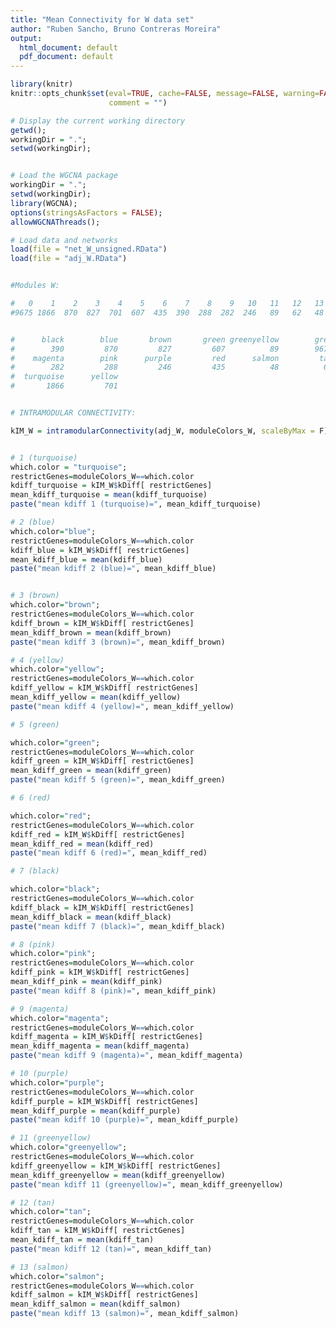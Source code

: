 ```yaml
---
title: "Mean Connectivity for W data set"
author: "Ruben Sancho, Bruno Contreras Moreira"
output:
  html_document: default
  pdf_document: default
---
```


```r
library(knitr)
knitr::opts_chunk$set(eval=TRUE, cache=FALSE, message=FALSE, warning=FALSE,
                      comment = "")
```


```r

# Display the current working directory
getwd();
workingDir = ".";
setwd(workingDir);


# Load the WGCNA package
workingDir = ".";
setwd(workingDir);
library(WGCNA);
options(stringsAsFactors = FALSE);
allowWGCNAThreads();

# Load data and networks
load(file = "net_W_unsigned.RData")
load(file = "adj_W.RData")


#Modules W:

#   0    1    2    3    4    5    6    7    8    9   10   11   12   13 
#9675 1866  870  827  701  607  435  390  288  282  246   89   62   48 


#      black        blue       brown       green greenyellow        grey 
#        390         870         827         607          89        9675 
#    magenta        pink      purple         red      salmon         tan 
#        282         288         246         435          48          62 
#  turquoise      yellow 
#       1866         701 


# INTRAMODULAR CONNECTIVITY:

kIM_W = intramodularConnectivity(adj_W, moduleColors_W, scaleByMax = F)


# 1 (turquoise)
which.color = "turquoise";
restrictGenes=moduleColors_W==which.color
kdiff_turquoise = kIM_W$kDiff[ restrictGenes]
mean_kdiff_turquoise = mean(kdiff_turquoise)
paste("mean kdiff 1 (turquoise)=", mean_kdiff_turquoise)

# 2 (blue)
which.color="blue";
restrictGenes=moduleColors_W==which.color
kdiff_blue = kIM_W$kDiff[ restrictGenes]
mean_kdiff_blue = mean(kdiff_blue)
paste("mean kdiff 2 (blue)=", mean_kdiff_blue)


# 3 (brown)
which.color="brown";
restrictGenes=moduleColors_W==which.color
kdiff_brown = kIM_W$kDiff[ restrictGenes]
mean_kdiff_brown = mean(kdiff_brown)
paste("mean kdiff 3 (brown)=", mean_kdiff_brown)

# 4 (yellow)
which.color="yellow";
restrictGenes=moduleColors_W==which.color
kdiff_yellow = kIM_W$kDiff[ restrictGenes]
mean_kdiff_yellow = mean(kdiff_yellow)
paste("mean kdiff 4 (yellow)=", mean_kdiff_yellow)

# 5 (green)

which.color="green";
restrictGenes=moduleColors_W==which.color
kdiff_green = kIM_W$kDiff[ restrictGenes]
mean_kdiff_green = mean(kdiff_green)
paste("mean kdiff 5 (green)=", mean_kdiff_green)

# 6 (red)

which.color="red";
restrictGenes=moduleColors_W==which.color
kdiff_red = kIM_W$kDiff[ restrictGenes]
mean_kdiff_red = mean(kdiff_red)
paste("mean kdiff 6 (red)=", mean_kdiff_red)

# 7 (black)

which.color="black";
restrictGenes=moduleColors_W==which.color
kdiff_black = kIM_W$kDiff[ restrictGenes]
mean_kdiff_black = mean(kdiff_black)
paste("mean kdiff 7 (black)=", mean_kdiff_black)

# 8 (pink)
which.color="pink";
restrictGenes=moduleColors_W==which.color
kdiff_pink = kIM_W$kDiff[ restrictGenes]
mean_kdiff_pink = mean(kdiff_pink)
paste("mean kdiff 8 (pink)=", mean_kdiff_pink)

# 9 (magenta)
which.color="magenta";
restrictGenes=moduleColors_W==which.color
kdiff_magenta = kIM_W$kDiff[ restrictGenes]
mean_kdiff_magenta = mean(kdiff_magenta)
paste("mean kdiff 9 (magenta)=", mean_kdiff_magenta)

# 10 (purple)
which.color="purple";
restrictGenes=moduleColors_W==which.color
kdiff_purple = kIM_W$kDiff[ restrictGenes]
mean_kdiff_purple = mean(kdiff_purple)
paste("mean kdiff 10 (purple)=", mean_kdiff_purple)

# 11 (greenyellow)
which.color="greenyellow";
restrictGenes=moduleColors_W==which.color
kdiff_greenyellow = kIM_W$kDiff[ restrictGenes]
mean_kdiff_greenyellow = mean(kdiff_greenyellow)
paste("mean kdiff 11 (greenyellow)=", mean_kdiff_greenyellow)

# 12 (tan)
which.color="tan";
restrictGenes=moduleColors_W==which.color
kdiff_tan = kIM_W$kDiff[ restrictGenes]
mean_kdiff_tan = mean(kdiff_tan)
paste("mean kdiff 12 (tan)=", mean_kdiff_tan)

# 13 (salmon)
which.color="salmon";
restrictGenes=moduleColors_W==which.color
kdiff_salmon = kIM_W$kDiff[ restrictGenes]
mean_kdiff_salmon = mean(kdiff_salmon)
paste("mean kdiff 13 (salmon)=", mean_kdiff_salmon)

```
